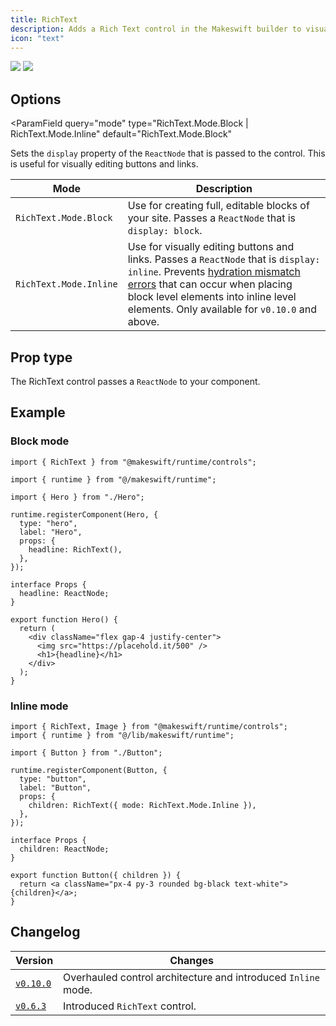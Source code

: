 ```yaml
---
title: RichText
description: Adds a Rich Text control in the Makeswift builder to visually edit a `ReactNode` of text.
icon: "text"
---
```


<Tabs>
  <Tab title="Block">
    <Frame type="glass" caption="A block Rich Text node for a text component">
      <img src="/images/rich-text-block.png" />
    </Frame>
  </Tab>
  <Tab title="Inline">
    <Frame
      type="glass"
      caption="An inline Rich Text node for a button component"
    >
      <img src="/images/rich-text-inline.png" />
    </Frame>
  </Tab>
</Tabs>

## Options

<ParamField
  query="mode"
  type="RichText.Mode.Block | RichText.Mode.Inline"
  default="RichText.Mode.Block"
>
Sets the `display` property of the `ReactNode` that is passed to the control. This is useful for visually editing buttons and links.

| Mode                   | Description                                                                                                                                                                                                                                                                                              |
| ---------------------- | -------------------------------------------------------------------------------------------------------------------------------------------------------------------------------------------------------------------------------------------------------------------------------------------------------- |
| `RichText.Mode.Block`  | Use for creating full, editable blocks of your site. Passes a `ReactNode` that is `display: block`.                                                                                                                                                                                                      |
| `RichText.Mode.Inline` | Use for visually editing buttons and links. Passes a `ReactNode` that is `display: inline`. Prevents [hydration mismatch errors](https://nextjs.org/messages/react-hydration-error) that can occur when placing block level elements into inline level elements. Only available for `v0.10.0` and above. |

</ParamField>

## Prop type

The RichText control passes a `ReactNode` to your component.

## Example

### Block mode

<CodeGroup>

```tsx Hero.makeswift.ts
import { RichText } from "@makeswift/runtime/controls";

import { runtime } from "@/makeswift/runtime";

import { Hero } from "./Hero";

runtime.registerComponent(Hero, {
  type: "hero",
  label: "Hero",
  props: {
    headline: RichText(),
  },
});
```

```tsx Hero.tsx
interface Props {
  headline: ReactNode;
}

export function Hero() {
  return (
    <div className="flex gap-4 justify-center">
      <img src="https://placehold.it/500" />
      <h1>{headline}</h1>
    </div>
  );
}
```

</CodeGroup>

### Inline mode

<CodeGroup>

```tsx Button.makeswift.ts
import { RichText, Image } from "@makeswift/runtime/controls";
import { runtime } from "@/lib/makeswift/runtime";

import { Button } from "./Button";

runtime.registerComponent(Button, {
  type: "button",
  label: "Button",
  props: {
    children: RichText({ mode: RichText.Mode.Inline }),
  },
});
```

```tsx Button.tsx
interface Props {
  children: ReactNode;
}

export function Button({ children }) {
  return <a className="px-4 py-3 rounded bg-black text-white">{children}</a>;
}
```

</CodeGroup>


<NamingConventions />

## Changelog

| Version                                                                                          | Changes                                                       |
| ------------------------------------------------------------------------------------------------ | ------------------------------------------------------------- |
| [`v0.10.0`](https://github.com/makeswift/makeswift/releases/tag/%40makeswift%2Fruntime%400.10.0) | Overhauled control architecture and introduced `Inline` mode. |
| [`v0.6.3`](https://github.com/makeswift/makeswift/releases/tag/%40makeswift%2Fruntime%400.6.3)   | Introduced `RichText` control.                                |
